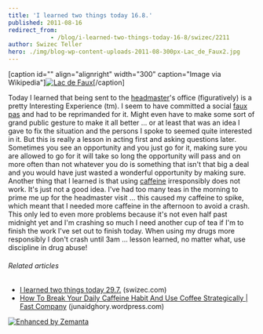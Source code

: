 ```yaml
---
title: 'I learned two things today 16.8.'
published: 2011-08-16
redirect_from: 
            - /blog/i-learned-two-things-today-16-8/swizec/2211
author: Swizec Teller
hero: ./img/blog-wp-content-uploads-2011-08-300px-Lac_de_Faux2.jpg
---
```

\[caption id="" align="alignright" width="300" caption="Image via Wikipedia"][![Lac de Faux](./img/blog-wp-content-uploads-2011-08-300px-Lac_de_Faux2.jpg "Lac de Faux")](http://commons.wikipedia.org/wiki/File:Lac_de_Faux.jpg)\[/caption]

Today I learned that being sent to the [headmaster](http://en.wikipedia.org/wiki/Head_teacher "Head teacher")'s office (figuratively) is a pretty Interesting Experience (tm). I seem to have committed a social [faux pas](http://en.wikipedia.org/wiki/Faux_pas "Faux pas") and had to be reprimanded for it. Might even have to make some sort of grand public gesture to make it all better ... or at least that was an idea I gave to fix the situation and the persons I spoke to seemed quite interested in it. But this is really a lesson in acting first and asking questions later. Sometimes you see an opportunity and you just go for it, making sure you are allowed to go for it will take so long the opportunity will pass and on more often than not whatever you do is something that isn't that big a deal and you would have just wasted a wonderful opportunity by making sure. Another thing that I learned is that using [caffeine](http://en.wikipedia.org/wiki/Caffeine "Caffeine") irresponsibly does not work. It's just not a good idea. I've had too many teas in the morning to prime me up for the headmaster visit ... this caused my caffeine to spike, which meant that I needed more caffeine in the afternoon to avoid a crash. This only led to even more problems because it's not even half past midnight yet and I'm crashing so much I need another cup of tea if I'm to finish the work I've set out to finish today. When using my drugs more responsibly I don't crash until 3am ... lesson learned, no matter what, use discipline in drug abuse!

###### Related articles

- [I learned two things today 29.7.](http://swizec.com/blog/i-learned-two-things-today-29-7/swizec/2022) (swizec.com)
- [How To Break Your Daily Caffeine Habit And Use Coffee Strategically | Fast Company](http://junaidghory.wordpress.com/2011/08/16/how-to-break-your-daily-caffeine-habit-and-use-coffee-strategically-fast-company/) (junaidghory.wordpress.com)

[![Enhanced by Zemanta](http://img.zemanta.com/zemified_e.png?x-id=3c0c8898-abae-4e68-aa8a-d7d69c46edc8)](http://www.zemanta.com/ "Enhanced by Zemanta")